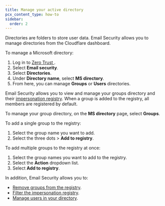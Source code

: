 ```yaml
---
title: Manage your active directory
pcx_content_type: how-to
sidebar:
  order: 2
---
```


Directories are folders to store user data. Email Security allows you to manage directories from the Cloudflare dashboard.

To manage a Microsoft directory:

1. Log in to [Zero Trust ](https://one.dash.cloudflare.com/).
2. Select **Email security**.
3. Select **Directories**.
4. Under **Directory name**, select **MS directory**.
5. From here, you can manage **Groups** or **Users** directories.

Email Security allows you to view and manage your groups directory and their [impersonation registry](/cloudflare-one/email-security/detection-settings/impersonation-registry/). 
When a group is added to the registry, all members are registered by default.

To manage your group directory, on the **MS directory** page, select **Groups**.

To add a single group to the registry:

1. Select the group name you want to add.
2. Select the three dots > **Add to registry**.

To add multiple groups to the registry at once:

1. Select the group names you want to add to the registry.
2. Select the **Action** dropdown list.
3. Select **Add to registry**.

In addition, Email Security allows you to:

- [Remove groups from the registry](/cloudflare-one/email-security/directories/manage-ms-directories/manage-groups-directory/#remove-groups-from-registry).
- [Filter the impersonation registry](/cloudflare-one/email-security/directories/manage-ms-directories/manage-groups-directory/#filter-impersonation-registry).
- [Manage users in your directory](/cloudflare-one/email-security/directories/manage-ms-directories/manage-users-directory/).